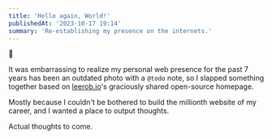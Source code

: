 ```yaml
---
title: 'Hello again, World!'
publishedAt: '2023-10-17 19:14'
summary: 'Re-establishing my presence on the internets.'
---
```


👋

It was embarrassing to realize my personal web presence for the past 7 years has been an outdated photo with a `@todo` note, so I slapped something together based on <a href="https://leerob.io">leerob.io</a>'s graciously shared open-source homepage.

Mostly because I couldn't be bothered to build the millionth website of my career, and I wanted a place to output thoughts.

Actual thoughts to come.
